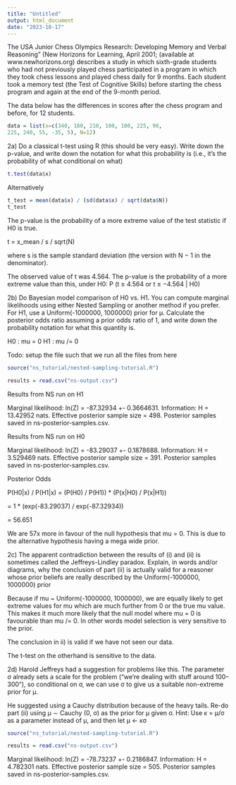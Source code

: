 ```yaml
---
title: "Untitled"
output: html_document
date: "2023-10-17"
---
```


The USA Junior Chess Olympics Research: Developing Memory and Verbal Reasoning” (New
Horizons for Learning, April 2001; (available at www.newhorizons.org) describes a study in
which sixth-grade students who had not previously played chess participated in a program in
which they took chess lessons and played chess daily for 9 months. Each student took a memory
test (the Test of Cognitive Skills) before starting the chess program and again at the end of
the 9-month period. 

The data below has the differences in scores after the chess program and
before, for 12 students.

```r
data = list(x=c(340, 180, 210, 100, 100, 225, 90,
225, 240, 55, -35, 5), N=12)
```

2a) Do a classical t-test using R (this should be very easy). Write down the p-value, and write
down the notation for what this probability is (i.e., it’s the probability of what conditional
on what)

```r
t.test(data$x)
```

Alternatively

```r
t_test = mean(data$x) / (sd(data$x) / sqrt(data$N))
t_test
```


The p-value is the probability of a more extreme value of the test statistic if H0 is true.

t = x_mean / s / sqrt(N)

where s is the sample standard deviation (the version with N − 1 in the denominator).

The observed value of t was 4.564. The p-value is the probability of a more extreme value than this, under H0:
  P (t ≥ 4.564 or t ≤ −4.564 | H0)

2b) Do Bayesian model comparison of H0 vs. H1. You can compute marginal likelihoods using
either Nested Sampling or another method if you prefer. For H1, use a Uniform(-1000000,
1000000) prior for μ. Calculate the posterior odds ratio assuming a prior odds ratio of 1,
and write down the probability notation for what this quantity is.

H0 : mu = 0
H1 : mu /= 0

Todo: setup the file such that we run all the files from here

```r
source("ns_tutorial/nested-sampling-tutorial.R")

results = read.csv("ns-output.csv")
```

Results from NS run on H1

Marginal likelihood: ln(Z) = -87.32934 +- 0.3664631.
Information: H = 13.42952 nats.
Effective posterior sample size = 498.
Posterior samples saved in ns-posterior-samples.csv.

Results from NS run on H0

Marginal likelihood: ln(Z) = -83.29037 +- 0.1878688.
Information: H = 3.529469 nats.
Effective posterior sample size = 391.
Posterior samples saved in ns-posterior-samples.csv.

Posterior Odds

P(H0|x) / P(H1|x) = (P(H0) / P(H1)) * (P(x|H0) / P(x|H1))

= 1 * (exp(-83.29037) / exp(-87.32934))

= 56.651

We are 57x more in favour of the null hypothesis that mu = 0. This is due to the alternative hypothesis having a mega wide prior.

2c) The apparent contradiction between the results of (i) and (ii) is sometimes called the Jeffreys-Lindley paradox. Explain, in words and/or diagrams, why the conclusion of part (ii) is actually valid for a reasoner whose prior beliefs are really described by the Uniform(-1000000, 1000000) prior

Because if mu ~ Uniform(-1000000, 1000000), we are equally likely to get extreme values for mu which are much further from 0 or the true mu value. This makes it much more likely that the null model where mu = 0 is favourable than mu /= 0. In other words model selection is very sensitive to the prior. 

The conclusion in ii) is valid if we have not seen our data.

The t-test on the otherhand is sensitive to the data.

2d) Harold Jeffreys had a suggestion for problems like this. The parameter σ already sets a scale for the problem (“we’re dealing with stuff around 100–300”), so conditional on σ, we can use σ to give us a suitable non-extreme prior for μ. 

He suggested using a Cauchy distribution because of the heavy tails. Re-do part (ii) using μ ∼ Cauchy (0, σ) as the prior for μ given σ. Hint: Use κ = μ/σ as a parameter instead of μ, and then let μ ← κσ

```r
source("ns_tutorial/nested-sampling-tutorial.R")

results = read.csv("ns-output.csv")
```

Marginal likelihood: ln(Z) = -78.73237 +- 0.2186847.
Information: H = 4.782301 nats.
Effective posterior sample size = 505.
Posterior samples saved in ns-posterior-samples.csv.
